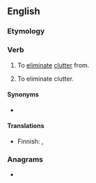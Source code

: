 ==English==

===Etymology===
{{prefix|un|clutter|lang=en}}

===Verb===
{{en-verb|unclutters|uncluttering|uncluttered|uncluttered}}

# {{lb|en|transitive}} To [[eliminate]] [[clutter]] from.
# {{lb|en|intransitive}} To eliminate clutter.

====Synonyms====
* {{sense|both senses}} {{l|en|declutter}}

====Translations====
{{trans-top|To eliminate clutter}}
* Finnish: {{t+|fi|järjestää}}, {{t|fi|selkeyttää}}
{{trans-mid}}
{{trans-bottom}}

===Anagrams===
* {{anagrams|en|truculent}}